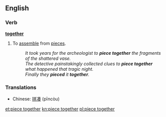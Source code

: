 ==English==

===Verb===
{{en-verb|inf=to [[piece]]|pieces|piecing|pieced}} '''[[together]]'''

#To [[assemble]] from [[piece]]s.
#:''It took years for the archeologist to '''piece together''' the fragments of the shattered vase.''
#:''The detective painstakingly collected clues to '''piece together''' what happened that tragic night.''
#:''Finally they '''pieced''' it '''together'''.''

===Translations===

*Chinese: [[拼凑]] (pīncòu)

[[et:piece together]]
[[kn:piece together]]
[[pl:piece together]]